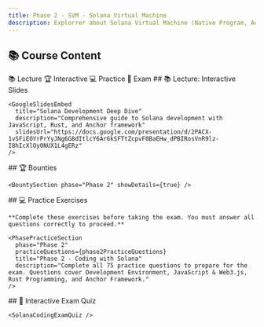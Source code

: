 ```yaml
---
title: Phase 2 - SVM - Solana Virtual Machine
description: Explorrer about Solana Virtual Machine (Native Program, Account, Compiler, Deploy your program)
---
```



## 📚 Course Content

<TabbedContent defaultTab="lecture">
  <TabList>
    <Tab value="lecture">📚 Lecture</Tab>
    <Tab value="interactive">🏆 Interactive</Tab>
    <Tab value="practice">💻 Practice</Tab>
    <Tab value="exam">📝 Exam</Tab>
  </TabList>

  <TabContent value="lecture">
    ## 📚 Lecture: Interactive Slides

    <GoogleSlidesEmbed
      title="Solana Development Deep Dive"
      description="Comprehensive guide to Solana development with JavaScript, Rust, and Anchor framework"
      slidesUrl="https://docs.google.com/presentation/d/2PACX-1vSFiEOYrPrYyJNg6G8dItlcY6Ar6kSFTtZcpvF0BaEHw_dPBIRosVnR9lz-I8hIcXlOy0NUX1L4gERz"
    />
  </TabContent>

  <TabContent value="interactive">
    ## 🏆 Bounties

    <BountySection phase="Phase 2" showDetails={true} />
  </TabContent>

  <TabContent value="practice">
    ## 💻 Practice Exercises

    **Complete these exercises before taking the exam. You must answer all questions correctly to proceed.**

    <PhasePracticeSection
      phase="Phase 2"
      practiceQuestions={phase2PracticeQuestions}
      title="Phase 2 - Coding with Solana"
      description="Complete all 75 practice questions to prepare for the exam. Questions cover Development Environment, JavaScript & Web3.js, Rust Programming, and Anchor Framework."
    />
  </TabContent>

  <TabContent value="exam">
    ## 📝 Interactive Exam Quiz

    <SolanaCodingExamQuiz />
   
  </TabContent>
</TabbedContent>
